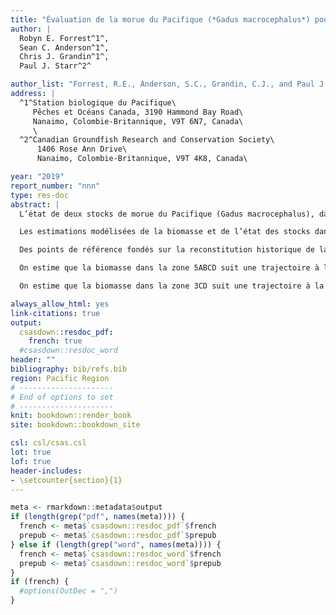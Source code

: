 ```yaml
---
title: "Évaluation de la morue du Pacifique (*Gadus macrocephalus*) pour le détroit d’Hécate et le bassin de la Reine-Charlotte (zone 5ABCD), ainsi que pour la côte ouest de l’île de Vancouver (zone 3CD) en 2018"
author: |
  Robyn E. Forrest^1^,
  Sean C. Anderson^1^,
  Chris J. Grandin^1^,
  Paul J. Starr^2^

author_list: "Forrest, R.E., Anderson, S.C., Grandin, C.J., and Paul J. Starr"
address: |
  ^1^Station biologique du Pacifique\
     Pêches et Océans Canada, 3190 Hammond Bay Road\
     Nanaimo, Colombie-Britannique, V9T 6N7, Canada\
     \
  ^2^Canadian Groundfish Research and Conservation Society\
      1406 Rose Ann Drive\
      Nanaimo, Colombie-Britannique, V9T 4K8, Canada\

year: "2019"
report_number: "nnn"
type: res-doc
abstract: |
  L’état de deux stocks de morue du Pacifique (Gadus macrocephalus), dans le détroit d’Hécate/bassin de la Reine-Charlotte (zone 5ABCD) et sur la côte ouest de l’île de Vancouver (zone 3CD), a été évalué à l’aide de modèles bayésiens de type différence-délai. Les modèles ont été ajustés aux indices de l’abondance indépendants de la pêche et aux nouveaux indices normalisés des captures commerciales par unité d’effort (CPUE) qui ont été élaborés à l’aide de modèles linéaires généralisés à effet mixte (GLGM) de Tweedie. De nouvelles analyses de la croissance et de la maturité ont également été réalisées et intégrées aux modèles.

  Les estimations modélisées de la biomasse et de l’état des stocks dans les deux zones de gestion étaient sensibles aux hypothèses a priori sur les paramètres de mise à l’échelle de la mortalité naturelle et des relevés, la variance des données sur le poids moyen et la qualité de l’ajustement aux indices de l’abondance, en particulier les données sur les CPUE commerciales. Les avis de récolte ont été produits sous la forme de tableaux de décision qui résumaient la probabilité de dépasser les points de référence en 2019 pour une gamme de niveaux de prises fixes pour 2018. En raison de la sensibilité du modèle à un certain nombre d’hypothèses, ces stocks ont été évalués à l’aide d’une approche de calcul de la moyenne des modèles qui combine les distributions a posteriori à partir de sept configurations de rechange du modèle pour chaque stock. Les distributions qui en ont résulté ont servi à évaluer les trajectoires historiques de la biomasse, l’état actuel des stocks et les tableaux de décision fondés sur les projections des prises appropriées à chaque stock.

  Des points de référence fondés sur la reconstitution historique de la biomasse moyenne à long terme et de la mortalité par pêche ont été acceptés en 2013 pour le stock de morue du Pacifique de la zone 5CD. Les points de référence « historiques » ont été recommandés parce que l’incertitude dans les estimations des paramètres de productivité entraînait une grande incertitude dans les points de référence fondés sur le rendement maximal soutenu (RMS). Sur la base de l’acceptation antérieure des points de référence historiques pour la morue du Pacifique de la zone 5CD, la présente évaluation applique la même approche pour les stocks des zones 5ABCD et 3CD. Pour les deux stocks, un point de référence supérieur du stock (RSS) est défini comme la biomasse moyenne estimée pendant la période 1956-2004. Un point de référence limite (PLR) est défini comme étant la biomasse estimée la plus faible reconnue comme constituant un état indésirable à éviter (situation survenue en 2000 dans la zone 5ABCD et en 1986 dans la zone 3CD). Pour les deux stocks, un taux d’exploitation limite (TEL) est défini comme une estimation de la mortalité par pêche moyenne au cours de la période 1956-2004.

  On estime que la biomasse dans la zone 5ABCD suit une trajectoire à la baisse depuis 2011, après des tendances à la baisse des indices de l’abondance, malgré de faibles taux de mortalité par pêche estimés durant la même période. La médiane des estimations a posteriori de la biomasse se situe entre la médiane du PRL et celle du RSS pour la zone 5ABCD. On estime que le recrutement est inférieur à la moyenne depuis les deux dernières décennies.

  On estime que la biomasse dans la zone 3CD suit une trajectoire à la baisse depuis 2015, après une tendance à la hausse par rapport à un creux historique de la biomasse entre 1998 et 2014. Ces tendances concordent avec les indices de la biomasse disponibles, y compris le déclin récent dans le relevé synoptique sur la côte ouest de l’île de Vancouver et la série des CPUE. La médiane des estimations a posteriori de la biomasse se situe au-dessus de la médiane du PRL, mais en dessous de celle du RSS pour la zone 3CD. On estime que le recrutement a été inférieur à la moyenne la plupart des années des deux dernières décennies, avec des pics au-dessus de la moyenne en 2009, 2013 et 2014.

always_allow_html: yes
link-citations: true
output:
  csasdown::resdoc_pdf:
    french: true
  #csasdown::resdoc_word
header: ""
bibliography: bib/refs.bib
region: Pacific Region
# ---------------------
# End of options to set
# ---------------------
knit: bookdown::render_book
site: bookdown::bookdown_site

csl: csl/csas.csl
lot: true
lof: true
header-includes:
- \setcounter{section}{1}
---
```


```r
meta <- rmarkdown::metadata$output
if (length(grep("pdf", names(meta)))) {
  french <- meta$`csasdown::resdoc_pdf`$french
  prepub <- meta$`csasdown::resdoc_pdf`$prepub
} else if (length(grep("word", names(meta)))) {
  french <- meta$`csasdown::resdoc_word`$french
  prepub <- meta$`csasdown::resdoc_word`$prepub
}
if (french) {
  #options(OutDec = ",")
}
```

